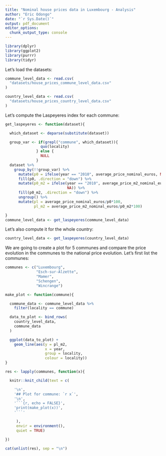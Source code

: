 ```yaml
---
title: "Nominal house prices data in Luxembourg - Analysis"
author: "Eric Odongo"
date: "`r Sys.Date()`"
output: pdf_document
editor_options:
  chunk_output_type: console
---
```


```r

library(dplyr)
library(ggplot2)
library(purrr)
library(tidyr)

```

Let’s load the datasets:

```r
commune_level_data <- read.csv(
  "datasets/house_prices_commune_level_data.csv"
)

country_level_data <- read.csv(
  "datasets/house_prices_country_level_data.csv"
)
```

Let’s compute the Laspeyeres index for each commune:

```r

get_laspeyeres <- function(dataset){

  which_dataset <- deparse(substitute(dataset))

  group_var <- if(grepl("commune", which_dataset)){
                quo(locality)
              } else {
                NULL
              }
  dataset %>%
    group_by(!!group_var) %>%
      mutate(p0 = ifelse(year == "2010", average_price_nominal_euros, NA)) %>%
      fill(p0, .direction = "down") %>%
      mutate(p0_m2 = ifelse(year == "2010", average_price_m2_nominal_euros,
                            NA)) %>%
      fill(p0_m2, .direction = "down") %>%
      ungroup() %>%
      mutate(pl = average_price_nominal_euros/p0*100,
             pl_m2 = average_price_m2_nominal_euros/p0_m2*100)

}
commune_level_data <- get_laspeyeres(commune_level_data)

```

Let’s also compute it for the whole country:

```r
country_level_data <- get_laspeyeres(country_level_data)

```

We are going to create a plot for 5 communes and compare the price evolution in the communes to the national price evolution. Let’s first list the communes:

```r

communes <- c("Luxembourg",
              "Esch-sur-Alzette",
              "Mamer",
              "Schengen",
              "Wincrange")

```

```r

make_plot <- function(commune){

  commune_data <- commune_level_data %>%
    filter(locality == commune)

  data_to_plot <- bind_rows(
    country_level_data,
    commune_data
  )

  ggplot(data_to_plot) +
    geom_line(aes(y = pl_m2,
                  x = year,
                  group = locality,
                  colour = locality))
}

```

```r

res <- lapply(communes, function(x){

  knitr::knit_child(text = c(

    '\n',
    '## Plot for commune: `r x`',
    '\n',
    '```{r, echo = FALSE}',
    'print(make_plot(x))',
    '```'

     ),
     envir = environment(),
     quiet = TRUE)

})

cat(unlist(res), sep = "\n")

```

